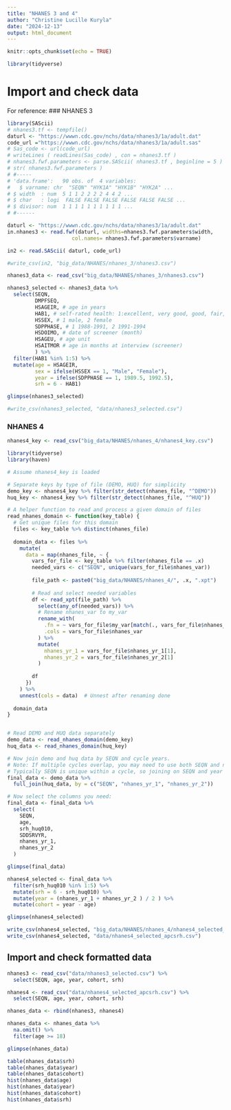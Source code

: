 ```yaml
---
title: "NHANES 3 and 4"
author: "Christine Lucille Kuryla"
date: "2024-12-13"
output: html_document
---
```


```r
knitr::opts_chunk$set(echo = TRUE)

library(tidyverse)

```

# Import and check data

For reference:
### NHANES 3 
```r

library(SAScii)
# nhanes3.tf <- tempfile()
daturl <- "https://wwwn.cdc.gov/nchs/data/nhanes3/1a/adult.dat"
code_url ="https://wwwn.cdc.gov/nchs/data/nhanes3/1a/adult.sas"
# Sas_code <- url(code_url)
# writeLines ( readLines(Sas_code) , con = nhanes3.tf )
# nhanes3.fwf.parameters <- parse.SAScii( nhanes3.tf , beginline = 5 )
# str( nhanes3.fwf.parameters )
# #-----
# 'data.frame':   90 obs. of  4 variables:
#   $ varname: chr  "SEQN" "HYK1A" "HYK1B" "HYK2A" ...
# $ width  : num  5 1 1 2 2 2 2 4 4 2 ...
# $ char   : logi  FALSE FALSE FALSE FALSE FALSE FALSE ...
# $ divisor: num  1 1 1 1 1 1 1 1 1 1 ...
# #------

daturl <- "https://wwwn.cdc.gov/nchs/data/nhanes3/1a/adult.dat"
in.nhanes3 <- read.fwf(daturl, widths=nhanes3.fwf.parameters$width,
                     col.names= nhanes3.fwf.parameters$varname)

in2 <- read.SAScii( daturl, code_url)

#write_csv(in2, "big_data/NHANES/nhanes_3/nhanes3.csv")

nhanes3_data <- read_csv("big_data/NHANES/nhanes_3/nhanes3.csv")

nhanes3_selected <- nhanes3_data %>% 
  select(SEQN, 
         DMPFSEQ, 
         HSAGEIR, # age in years
         HAB1, # self-rated health: 1:excellent, very good, good, fair, 5: poor (get rid of 6 and 7)
         HSSEX, # 1 male, 2 female
         SDPPHASE, # 1 1988-1991, 2 1991-1994 
         HSDOIMO, # date of screener (month)
         HSAGEU, # age unit
         HSAITMOR # age in months at interview (screener)
         ) %>% 
  filter(HAB1 %in% 1:5) %>% 
  mutate(age = HSAGEIR,
         sex = ifelse(HSSEX == 1, "Male", "Female"),
         year = ifelse(SDPPHASE == 1, 1989.5, 1992.5),
         srh = 6 - HAB1)

glimpse(nhanes3_selected)

#write_csv(nhanes3_selected, "data/nhanes3_selected.csv")

```

### NHANES 4
```r

nhanes4_key <- read_csv("big_data/NHANES/nhanes_4/nhanes4_key.csv")

library(tidyverse)
library(haven)

# Assume nhanes4_key is loaded

# Separate keys by type of file (DEMO, HUQ) for simplicity
demo_key <- nhanes4_key %>% filter(str_detect(nhanes_file, "^DEMO"))
huq_key <- nhanes4_key %>% filter(str_detect(nhanes_file, "^HUQ"))

# A helper function to read and process a given domain of files
read_nhanes_domain <- function(key_table) {
  # Get unique files for this domain
  files <- key_table %>% distinct(nhanes_file)
  
  domain_data <- files %>%
    mutate(
      data = map(nhanes_file, ~ {
        vars_for_file <- key_table %>% filter(nhanes_file == .x)
        needed_vars <- c("SEQN", unique(vars_for_file$nhanes_var))
        
        file_path <- paste0("big_data/NHANES/nhanes_4/", .x, ".xpt")
        
        # Read and select needed variables
        df <- read_xpt(file_path) %>%
          select(any_of(needed_vars)) %>%
          # Rename nhanes_var to my_var
          rename_with(
            .fn = ~ vars_for_file$my_var[match(., vars_for_file$nhanes_var)],
            .cols = vars_for_file$nhanes_var
          ) %>%
          mutate(
            nhanes_yr_1 = vars_for_file$nhanes_yr_1[1],
            nhanes_yr_2 = vars_for_file$nhanes_yr_2[1]
          )
        
        df
      })
    ) %>%
    unnest(cols = data)  # Unnest after renaming done
  
  domain_data
}


# Read DEMO and HUQ data separately
demo_data <- read_nhanes_domain(demo_key)
huq_data <- read_nhanes_domain(huq_key)

# Now join demo and huq data by SEQN and cycle years.
# Note: If multiple cycles overlap, you may need to use both SEQN and nhanes_yr_1/nhanes_yr_2 as join keys.
# Typically SEQN is unique within a cycle, so joining on SEQN and year information might be prudent.
final_data <- demo_data %>%
  full_join(huq_data, by = c("SEQN", "nhanes_yr_1", "nhanes_yr_2"))

# Now select the columns you need:
final_data <- final_data %>%
  select(
    SEQN,
    age,
    srh_huq010,
    SDDSRVYR,
    nhanes_yr_1,
    nhanes_yr_2
  )

glimpse(final_data)

nhanes4_selected <- final_data %>%
  filter(srh_huq010 %in% 1:5) %>% 
  mutate(srh = 6 - srh_huq010) %>% 
  mutate(year = (nhanes_yr_1 + nhanes_yr_2 ) / 2 ) %>% 
  mutate(cohort = year - age)

glimpse(nhanes4_selected)

write_csv(nhanes4_selected, "big_data/NHANES/nhanes_4/nhanes4_selected_apcsrh.csv")
write_csv(nhanes4_selected, "data/nhanes4_selected_apcsrh.csv")

```

## Import and check formatted data

```r

nhanes3 <- read_csv("data/nhanes3_selected.csv") %>% 
  select(SEQN, age, year, cohort, srh)

nhanes4 <- read_csv("data/nhanes4_selected_apcsrh.csv") %>% 
  select(SEQN, age, year, cohort, srh)

nhanes_data <- rbind(nhanes3, nhanes4) 

nhanes_data <- nhanes_data %>% 
  na.omit() %>% 
  filter(age >= 18)

glimpse(nhanes_data)

table(nhanes_data$srh)
table(nhanes_data$year)
table(nhanes_data$cohort)
hist(nhanes_data$age)
hist(nhanes_data$year)
hist(nhanes_data$cohort)
hist(nhanes_data$srh)

```

```r



```

